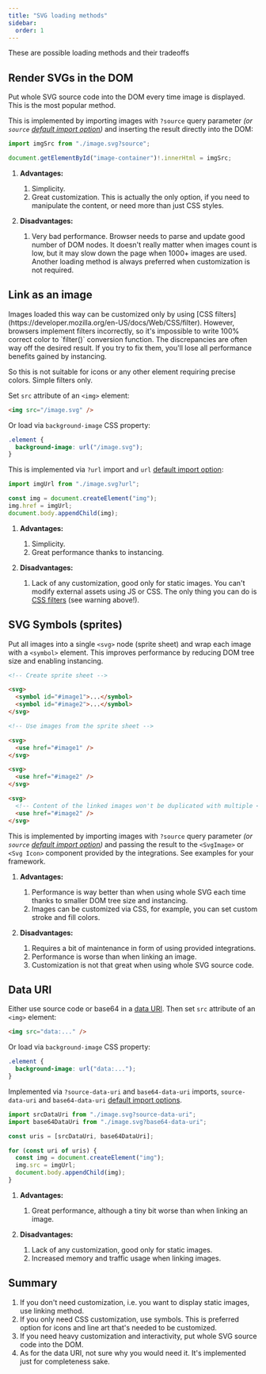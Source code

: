 ```yaml
---
title: "SVG loading methods"
sidebar:
  order: 1
---
```



These are possible loading methods and their tradeoffs

## Render SVGs in the DOM

Put whole SVG source code into the DOM every time image is displayed. This is the most popular method.

This is implemented by importing images with `?source` query parameter _(or `source`
[default import option](/loader-api-reference/interfaces/svgloaderoptions/#defaultimport))_
and inserting the result directly into the DOM:

```ts
import imgSrc from "./image.svg?source";

document.getElementById("image-container")!.innerHtml = imgSrc;
```

1. **Advantages:**
   1. Simplicity.
   1. Great customization. This is actually the only option, if you need to manipulate the content,
      or need more than just CSS styles.

1. **Disadvantages:**
   1. Very bad performance. Browser needs to parse and update good number of DOM nodes. It doesn't really matter
      when images count is low, but it may slow down the page when 1000+ images are used.
      Another loading method is always preferred when customization is not required.

## Link as an image

<Aside type="caution" title="Not for icons">
   Images loaded this way can be customized only by using
   [CSS filters](https://developer.mozilla.org/en-US/docs/Web/CSS/filter).
   However, browsers implement filters incorrectly, so it's impossible to write 100% correct color to `filter()`
   conversion function. The discrepancies are often way off the desired result.
   If you try to fix them, you'll lose all performance benefits gained by instancing.

So this is not suitable for icons or any other element requiring precise colors. Simple filters only.

</Aside>

Set `src` attribute of an `<img>` element:

```html
<img src="/image.svg" />
```

Or load via `background-image` CSS property:

```css
.element {
  background-image: url("/image.svg");
}
```

This is implemented via `?url` import and `url`
[default import option](/loader-api-reference/interfaces/svgloaderoptions/#defaultimport):

```ts
import imgUrl from "./image.svg?url";

const img = document.createElement("img");
img.href = imgUrl;
document.body.appendChild(img);
```

1. **Advantages:**
   1. Simplicity.
   1. Great performance thanks to instancing.

2. **Disadvantages:**
   1. Lack of any customization, good only for static images. You can't modify external assets using JS or CSS.
      The only thing you can do is [CSS filters](https://developer.mozilla.org/en-US/docs/Web/CSS/filter)
      (see warning above!).

## SVG Symbols (sprites)

Put all images into a single `<svg>` node (sprite sheet) and wrap each image with a `<symbol>` element.
This improves performance by reducing DOM tree size and enabling instancing.

```html
<!-- Create sprite sheet -->

<svg>
  <symbol id="#image1">...</symbol>
  <symbol id="#image2">...</symbol>
</svg>

<!-- Use images from the sprite sheet -->

<svg>
  <use href="#image1" />
</svg>

<svg>
  <use href="#image2" />
</svg>

<svg>
  <!-- Content of the linked images won't be duplicated with multiple <use> elements -->
  <use href="#image2" />
</svg>
```

This is implemented by importing images with `?source` query parameter _(or `source`
[default import option](/loader-api-reference/interfaces/svgloaderoptions/#defaultimport))_
and passing the result to the `<SvgImage>` or `<Svg Icon>` component provided by the integrations.
See examples for your framework.

1. **Advantages:**
   1. Performance is way better than when using whole SVG each time thanks to smaller DOM tree size and instancing.
   1. Images can be customized via CSS, for example, you can set custom stroke and fill colors.

1. **Disadvantages:**
   1. Requires a bit of maintenance in form of using provided integrations.
   1. Performance is worse than when linking an image.
   1. Customization is not that great when using whole SVG source code.

## Data URI

Either use source code or base64 in a [data URI](https://en.wikipedia.org/wiki/Data_URI_scheme).
Then set `src` attribute of an `<img>` element:

```html
<img src="data:..." />
```

Or load via `background-image` CSS property:

```css
.element {
  background-image: url("data:...");
}
```

Implemented via `?source-data-uri` and `base64-data-uri` imports, `source-data-uri` and `base64-data-uri`
[default import options](/loader-api-reference/interfaces/svgloaderoptions/#defaultimport).

```ts
import srcDataUri from "./image.svg?source-data-uri";
import base64DataUri from "./image.svg?base64-data-uri";

const uris = [srcDataUri, base64DataUri];

for (const uri of uris) {
  const img = document.createElement("img");
  img.src = imgUrl;
  document.body.appendChild(img);
}
```

1. **Advantages:**
   1. Great performance, although a tiny bit worse than when linking an image.

2. **Disadvantages:**
   1. Lack of any customization, good only for static images.
   2. Increased memory and traffic usage when linking images.

## Summary

1. If you don't need customization, i.e. you want to display static images, use linking method.
1. If you only need CSS customization, use symbols. This is preferred option for icons and line art that's needed to be customized.
1. If you need heavy customization and interactivity, put whole SVG source code into the DOM.
1. As for the data URI, not sure why you would need it. It's implemented just for completeness sake.
